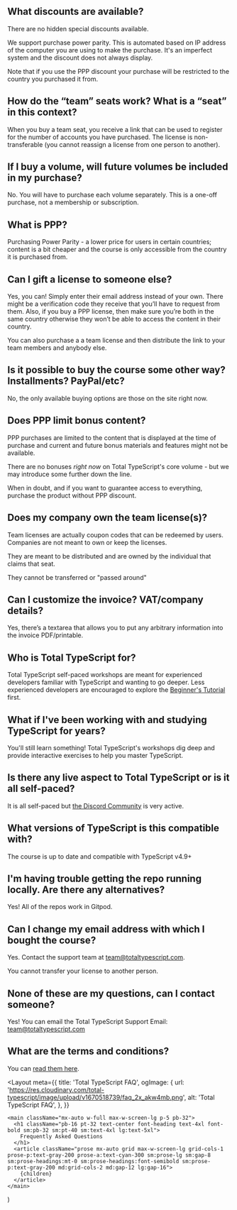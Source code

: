 <div>

## What discounts are available?

There are no hidden special discounts available.

We support purchase power parity. This is automated based on IP address of the computer you are using to make the purchase. It's an imperfect system and the discount does not always display.

Note that if you use the PPP discount your purchase will be restricted to the country you purchased it from.

</div>
<div>

## How do the “team” seats work? What is a “seat” in this context?

When you buy a team seat, you receive a link that can be used to register for the number of accounts you have purchased. The license is non-transferable (you cannot reassign a license from one person to another).

</div>
<div>

## If I buy a volume, will future volumes be included in my purchase?

No. You will have to purchase each volume separately. This is a one-off purchase, not a membership or subscription.

</div>
<div>

## What is PPP?

Purchasing Power Parity - a lower price for users in certain countries; content is a bit cheaper and the course is only accessible from the country it is purchased from.

</div>
<div>

## Can I gift a license to someone else?

Yes, you can! Simply enter their email address instead of your own. There might be a verification code they receive that you’ll have to request from them. Also, if you buy a PPP license, then make sure you’re both in the same country otherwise they won’t be able to access the content in their country.

You can also purchase a a team license and then distribute the link to your team members and anybody else.

</div>
<div>

## Is it possible to buy the course some other way? Installments? PayPal/etc?

No, the only available buying options are those on the site right now.

</div>
<div>

## Does PPP limit bonus content?

PPP purchases are limited to the content that is displayed at the time of purchase and current and future bonus materials and features might not be available.

There are no bonuses _right now_ on Total TypeScript's core volume - but we may introduce some further down the line.

When in doubt, and if you want to guarantee access to everything, purchase the product without PPP discount.

</div>
<div>

## Does my company own the team license(s)?

Team licenses are actually coupon codes that can be redeemed by users. Companies are not meant to own or keep the licenses.

They are meant to be distributed and are owned by the individual that claims that seat.

They cannot be transferred or "passed around"

</div>
<div>

## Can I customize the invoice? VAT/company details?

Yes, there’s a textarea that allows you to put any arbitrary information into the invoice PDF/printable.

</div>
<div>

## Who is Total TypeScript for?

Total TypeScript self-paced workshops are meant for experienced developers familiar with TypeScript and wanting to go deeper. Less experienced developers are encouraged to explore the [Beginner's Tutorial](/tutorials/beginners-typescript) first.

</div>
<div>

## What if I've been working with and studying TypeScript for years?

You'll still learn something! Total TypeScript's workshops dig deep and provide interactive exercises to help you master TypeScript.

</div>
<div>

## Is there any live aspect to Total TypeScript or is it all self-paced?

It is all self-paced but [the Discord Community](/discord) is very active.

</div>
<div>

## What versions of TypeScript is this compatible with?

The course is up to date and compatible with TypeScript v4.9+

</div>
<div>

## I'm having trouble getting the repo running locally. Are there any alternatives?

Yes! All of the repos work in Gitpod.

</div>
<div>

## Can I change my email address with which I bought the course?

Yes. Contact the support team at [team@totaltypescript.com](mailto:team@totaltypescript.com?subject=Total%20TypeScript:%20Email%20Change%20Request).

You cannot transfer your license to another person.

</div>
<div>

## None of these are my questions, can I contact someone?

Yes! You can email the Total TypeScript Support Email: [team@totaltypescript.com](mailto:team@totaltypescript.com?subject=Total%20TypeScript:%20Email%20Question)

</div>
<div>

## What are the terms and conditions?

You can [read them here](/privacy).

</div>


  <Layout
    meta={{
      title: 'Total TypeScript FAQ',
      ogImage: {
        url: 'https://res.cloudinary.com/total-typescript/image/upload/v1670518739/faq_2x_akw4mb.png',
        alt: 'Total TypeScript FAQ',
      },
    }}
  >
    <main className="mx-auto w-full max-w-screen-lg p-5 pb-32">
      <h1 className="pb-16 pt-32 text-center font-heading text-4xl font-bold sm:pb-32 sm:pt-40 sm:text-4xl lg:text-5xl">
        Frequently Asked Questions
      </h1>
      <article className="prose mx-auto grid max-w-screen-lg grid-cols-1 prose-p:text-gray-200 prose-a:text-cyan-300 sm:prose-lg sm:gap-8 sm:prose-headings:mt-0 sm:prose-headings:font-semibold sm:prose-p:text-gray-200 md:grid-cols-2 md:gap-12 lg:gap-16">
        {children}
      </article>
    </main>
  </Layout>
)
